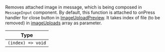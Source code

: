 Removes attached image in message, which is being composed in `MessageInput` component. By default, this function is attached to onPress handler for close button in [ImageUploadPreview](../../../core-components/channel.mdx#imageuploadpreview).
It takes index of file (to be removed) in [imageUploads](../../../contexts/message_input_context.mdx#imageuploads) array as parameter.

| Type |
| - |
| `(index) => void` |
